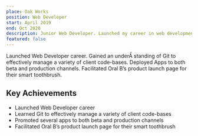 ```yaml
---
place: Oak Works
position: Web Developer
start: April 2019
end: Oct 2020
description: Junior Web Developer. Launched my career in web development at a small agency.
featured: false
---
```


Launched Web Developer career. Gained an underẨ standing of Git to effectively manage a variety of client code-bases. Deployed Apps to both beta and production channels. Facilitated Oral B’s product launch page for their smart toothbrush.

## Key Achievements

- Launched Web Developer career
- Learned Git to effectively manage a variety of client code-bases
- Promoted several apps to both beta and production channels
- Facilitated Oral B’s product launch page for their smart toothbrush
